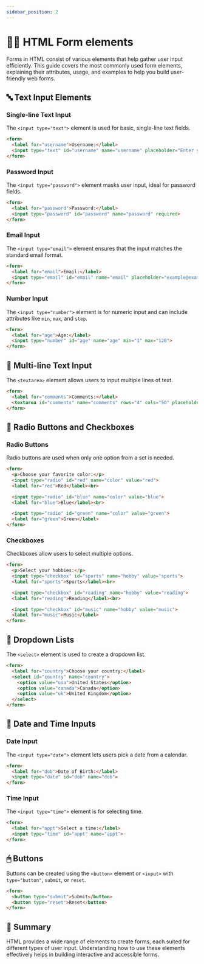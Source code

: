 ```yaml
---
sidebar_position: 2
---
```


# 🙋🏻 HTML Form elements

Forms in HTML consist of various elements that help gather user input efficiently. This guide covers the most commonly used form elements, explaining their attributes, usage, and examples to help you build user-friendly web forms.

## 🔤 Text Input Elements

### Single-line Text Input
The `<input type="text">` element is used for basic, single-line text fields.

```html title="text-input.html"
<form>
  <label for="username">Username:</label>
  <input type="text" id="username" name="username" placeholder="Enter your username" required>
</form>
```

### Password Input
The `<input type="password">` element masks user input, ideal for password fields.

```html title="password-input.html"
<form>
  <label for="password">Password:</label>
  <input type="password" id="password" name="password" required>
</form>
```

### Email Input
The `<input type="email">` element ensures that the input matches the standard email format.

```html title="email-input.html"
<form>
  <label for="email">Email:</label>
  <input type="email" id="email" name="email" placeholder="example@example.com" required>
</form>
```

### Number Input
The `<input type="number">` element is for numeric input and can include attributes like `min`, `max`, and `step`.

```html title="number-input.html"
<form>
  <label for="age">Age:</label>
  <input type="number" id="age" name="age" min="1" max="120">
</form>
```

## 📝 Multi-line Text Input
The `<textarea>` element allows users to input multiple lines of text.

```html title="textarea-example.html"
<form>
  <label for="comments">Comments:</label>
  <textarea id="comments" name="comments" rows="4" cols="50" placeholder="Enter your comments here..."></textarea>
</form>
```

## 🔘 Radio Buttons and Checkboxes

### Radio Buttons
Radio buttons are used when only one option from a set is needed.

```html title="radio-buttons.html"
<form>
  <p>Choose your favorite color:</p>
  <input type="radio" id="red" name="color" value="red">
  <label for="red">Red</label><br>

  <input type="radio" id="blue" name="color" value="blue">
  <label for="blue">Blue</label><br>

  <input type="radio" id="green" name="color" value="green">
  <label for="green">Green</label>
</form>
```

### Checkboxes
Checkboxes allow users to select multiple options.

```html title="checkboxes.html"
<form>
  <p>Select your hobbies:</p>
  <input type="checkbox" id="sports" name="hobby" value="sports">
  <label for="sports">Sports</label><br>

  <input type="checkbox" id="reading" name="hobby" value="reading">
  <label for="reading">Reading</label><br>

  <input type="checkbox" id="music" name="hobby" value="music">
  <label for="music">Music</label>
</form>
```

## 🔽 Dropdown Lists
The `<select>` element is used to create a dropdown list.

```html title="dropdown-example.html"
<form>
  <label for="country">Choose your country:</label>
  <select id="country" name="country">
    <option value="usa">United States</option>
    <option value="canada">Canada</option>
    <option value="uk">United Kingdom</option>
  </select>
</form>
```

## 📅 Date and Time Inputs

### Date Input
The `<input type="date">` element lets users pick a date from a calendar.

```html title="date-input.html"
<form>
  <label for="dob">Date of Birth:</label>
  <input type="date" id="dob" name="dob">
</form>
```

### Time Input
The `<input type="time">` element is for selecting time.

```html title="time-input.html"
<form>
  <label for="appt">Select a time:</label>
  <input type="time" id="appt" name="appt">
</form>
```

## 🖱 Buttons
Buttons can be created using the `<button>` element or `<input>` with `type="button"`, `submit`, or `reset`.

```html title="buttons-example.html"
<form>
  <button type="submit">Submit</button>
  <button type="reset">Reset</button>
</form>
```

## 📝 Summary
HTML provides a wide range of elements to create forms, each suited for different types of user input. Understanding how to use these elements effectively helps in building interactive and accessible forms.
